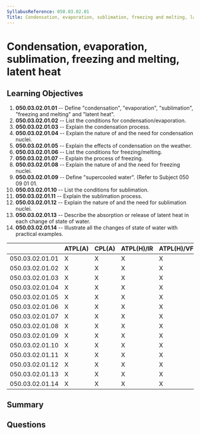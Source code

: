 ```yaml
---
SyllabusReference: 050.03.02.01
Title: Condensation, evaporation, sublimation, freezing and melting, latent heat
---
```


# Condensation, evaporation, sublimation, freezing and melting, latent heat

## Learning Objectives

1. **050.03.02.01.01** -- Define "condensation", "evaporation", "sublimation",
   "freezing and melting" and "latent heat".
2. **050.03.02.01.02** -- List the conditions for condensation/evaporation.
3. **050.03.02.01.03** -- Explain the condensation process.
4. **050.03.02.01.04** -- Explain the nature of and the need for condensation
   nuclei.
5. **050.03.02.01.05** -- Explain the effects of condensation on the weather.
6. **050.03.02.01.06** -- List the conditions for freezing/melting.
7. **050.03.02.01.07** -- Explain the process of freezing.
8. **050.03.02.01.08** -- Explain the nature of and the need for freezing nuclei.
9. **050.03.02.01.09** -- Define "supercooled water". (Refer to Subject 050 09
   01 01.
10. **050.03.02.01.10** -- List the conditions for sublimation.
11. **050.03.02.01.11** -- Explain the sublimation process.
12. **050.03.02.01.12** -- Explain the nature of and the need for sublimation
    nuclei.
13. **050.03.02.01.13** -- Describe the absorption or release of latent heat in
    each change of state of water.
14. **050.03.02.01.14** -- Illustrate all the changes of state of water with
    practical examples.

|                 | ATPL(A) | CPL(A) | ATPL(H)/IR | ATPL(H)/VFR | CPL(H) | IR  | CBIR(A) |
| --------------- | ------- | ------ | ---------- | ----------- | ------ | --- | ------- |
| 050.03.02.01.01 | X       | X      | X          | X           | X      | X   | X       |
| 050.03.02.01.02 | X       | X      | X          | X           | X      | X   | X       |
| 050.03.02.01.03 | X       | X      | X          | X           | X      | X   | X       |
| 050.03.02.01.04 | X       | X      | X          | X           | X      | X   | X       |
| 050.03.02.01.05 | X       | X      | X          | X           | X      | X   | X       |
| 050.03.02.01.06 | X       | X      | X          | X           | X      | X   | X       |
| 050.03.02.01.07 | X       | X      | X          | X           | X      | X   | X       |
| 050.03.02.01.08 | X       | X      | X          | X           | X      | X   | X       |
| 050.03.02.01.09 | X       | X      | X          | X           | X      | X   | X       |
| 050.03.02.01.10 | X       | X      | X          | X           | X      | X   | X       |
| 050.03.02.01.11 | X       | X      | X          | X           | X      | X   | X       |
| 050.03.02.01.12 | X       | X      | X          | X           | X      | X   | X       |
| 050.03.02.01.13 | X       | X      | X          | X           | X      | X   | X       |
| 050.03.02.01.14 | X       | X      | X          | X           | X      | X   | X       |

## Summary

## Questions
